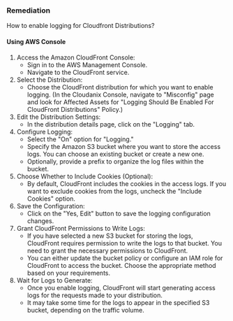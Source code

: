 ### Remediation

How to enable logging for Cloudfront Distributions?

#### Using AWS Console

1. Access the Amazon CloudFront Console:
   - Sign in to the AWS Management Console.
   - Navigate to the CloudFront service.
2. Select the Distribution:
   - Choose the CloudFront distribution for which you want to enable logging.
     (In the Cloudanix Console, navigate to "Misconfig" page and look for Affected Assets for "Logging Should Be Enabled For CloudFront Distributions" Policy.)
3. Edit the Distribution Settings:
   - In the distribution details page, click on the "Logging" tab.
4. Configure Logging:
   - Select the "On" option for "Logging."
   - Specify the Amazon S3 bucket where you want to store the access logs. You can choose an existing bucket or create a new one.
   - Optionally, provide a prefix to organize the log files within the bucket.
5. Choose Whether to Include Cookies (Optional):
   - By default, CloudFront includes the cookies in the access logs. If you want to exclude cookies from the logs, uncheck the "Include Cookies" option.
6. Save the Configuration:
   - Click on the "Yes, Edit" button to save the logging configuration changes.
7. Grant CloudFront Permissions to Write Logs:
   - If you have selected a new S3 bucket for storing the logs, CloudFront requires permission to write the logs to that bucket. You need to grant the necessary permissions to CloudFront.
   - You can either update the bucket policy or configure an IAM role for CloudFront to access the bucket. Choose the appropriate method based on your requirements.
8. Wait for Logs to Generate:
   - Once you enable logging, CloudFront will start generating access logs for the requests made to your distribution.
   - It may take some time for the logs to appear in the specified S3 bucket, depending on the traffic volume.

